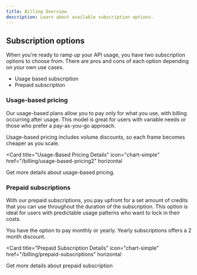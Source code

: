 ```yaml
---
title: Billing Overview
description: Learn about available subscription options.
---
```


## Subscription options

When you're ready to ramp up your API usage, you have two subscription options to choose from. There are pros and cons of each option depending on your own use cases.

- Usage based subscription
- Prepaid subscription

### Usage-based pricing

Our usage-based plans allow you to pay only for what you use, with billing occurring after usage. This model is great for users with variable needs or those who prefer a pay-as-you-go approach.

Usage-based pricing includes volume discounts, so each frame becomes cheaper as you scale.

<Card
  title="Usage-Based Pricing Details"
  icon="chart-simple"
  href="/billing/usage-based-pricing2"
  horizontal
>
  Get more details about usage-based pricing.
</Card>

### Prepaid subscriptions

With our prepaid subscriptions, you pay upfront for a set amount of credits that you can use throughout the duration of the subscription. This option is ideal for users with predictable usage patterns who want to lock in their costs.

You have the option to pay monthly or yearly. Yearly subscriptions offers a 2 month discount.

<Card
  title="Prepaid Subscription Details"
  icon="chart-simple"
  href="/billing/prepaid-subscriptions"
  horizontal
>
  Get more details about prepaid subscription
</Card>
